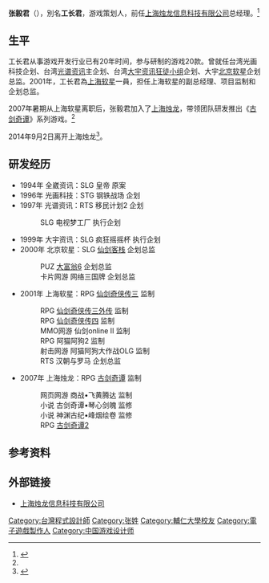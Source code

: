 {{blpsources|time=2018-09-12T05:51:30+00:00}}
{{Fanpov}}
{{Infobox person
| 姓名 = 张毅君
| 出生名 = 
| 图像 =
| 图像大小 =
| 图像说明 =
| 出生日期 = {{birth year and age|1972|7}}
| 出生地 = {{TWN}}
| 死亡日期 = <!-- {{Death date and age|YYYY|MM|DD|YYYY|MM|DD}}（死亡在前，出生在后） -->
| 死亡地 =
| 居住地 =
| 国籍 = {{ROC}}
| 籍贯 =
| 别名 = 工长君
| 种族 =
| 公民权 =
| 教育程度 =
| 母校 = [[輔仁大學|輔仁大學]]歷史系
| 职业 = 游戏制作人
| 活跃时期 =
| 知名于 = [[古剑奇谭系列|古剑奇谭系列]]
| 知名作品 = [[仙劍奇俠傳三|仙剑奇侠传三]]<br>[[仙劍奇俠傳三外傳·問情篇|仙剑奇侠传三外传·问情篇]]<br>[[仙剑奇侠传4|仙剑奇侠传四]]<br>[[古剑奇谭_琴心剑魄今何在|古剑奇谭一]]<br>[[古劍奇譚_永夜初晗凝碧天|古剑奇谭二]]
| 配偶 =
| 伴侣 =
| 子女 =
| 父母 =
| 亲属 =
| 呼号 =
| 奖项 =
| 签名 =
| 签名大小 =
| 签名替代 =
| 网站 = {{URL|http://blog.sina.com.cn/zick0706}}
}}

'''张毅君'''（{{bd|1972年|7月|catIdx=Y}}），別名'''工长君'''，游戏策划人，前任[[上海烛龙|上海烛龙信息科技有限公司]]总经理。<ref name=":0">{{cite web | url=http://www.aurogon.com/aboutus.php | title=上海烛龙官方网站 烛龙精英介绍 | publisher=cnBeta | date=2007-10-08 | accessdate=2013-12-09 | language=zh-cn | archive-date=2019-09-16 | archive-url=https://web.archive.org/web/20190916122007/http://www.aurogon.com/aboutus.php }}</ref>

== 生平 ==

工长君从事游戏开发行业已有20年时间，参与研制的游戏20款。曾就任台湾光画科技企划、台湾[[光谱资讯|光谱资讯]]主企划、台湾[[大宇资讯|大宇资讯]][[狂徒小组|狂徒小组]]企划、大宇[[北京软星|北京软星]]企划总监。2001年，工长君為[[上海软星|上海软星]]一員，担任上海软星的副总经理、项目监制和企划总监。

2007年暑期从上海软星离职后，张毅君加入了[[上海烛龙|上海烛龙]]，带领团队研发推出《[[古剑奇谭系列|古剑奇谭]]》系列游戏。<ref name=":0" />

2014年9月2日离开上海烛龙<ref name=":2">{{cite web | url= http://www.weibo.com/p/1001603756488756727476 | title= 该是说再见的时候 | publisher=Sina Weibo | date=2014-09-19 | accessdate=2013-12-09 | language=zh-cn}}</ref>。

== 研发经历 ==

* 1994年 全崴资讯：SLG 皇帝 原案
* 1996年 光画科技：STG 钢铁战场 企划
* 1997年 光谱资讯：RTS 移民计划2 企划
*: SLG 电视梦工厂 执行企划
* 1999年 大宇资讯：SLG 疯狂摇摇杯 执行企划
* 2000年 北京软星：SLG [[仙劍客棧|仙剑客栈]] 企划总监
*: PUZ [[大富翁6|大富翁6]] 企划总监
*: 卡片网游 网络三国牌 企划总监
* 2001年 上海软星：RPG [[仙劍奇俠傳三|仙剑奇侠传三]] 监制
*: RPG [[仙劍奇俠傳三外傳·問情篇|仙剑奇侠传三外传]] 监制
*: RPG [[仙劍奇俠傳四|仙剑奇侠传四]] 监制
*: MMO网游 仙剑online Ⅱ 监制
*: RPG 阿猫阿狗2 监制
*: 射击网游 阿猫阿狗大作战OLG 监制
*: RTS 汉朝与罗马 企划总监
* 2007年 上海烛龙：RPG [[古剑奇谭|古剑奇谭]] 监制
*: 网页网游 商战•飞黄腾达 监制
*: 小说 古剑奇谭•琴心剑魄 监修
*: 小说 神渊古纪•峰烟绘卷 监修
*:RPG [[古劍奇譚_永夜初晗凝碧天|古剑奇谭2]]

== 参考资料 ==
{{Reflist}}

== 外部链接 ==

* {{zh-hans}}[http://www.aurogon.com/ 上海烛龙信息科技有限公司] {{Wayback|url=http://www.aurogon.com/ |date=20201028165303 }}

[[Category:台灣程式設計師|Category:台灣程式設計師]]
[[Category:张姓|Category:张姓]]
[[Category:輔仁大學校友|Category:輔仁大學校友]]
[[Category:電子遊戲製作人|Category:電子遊戲製作人]]
[[Category:中国游戏设计师|Category:中国游戏设计师]]